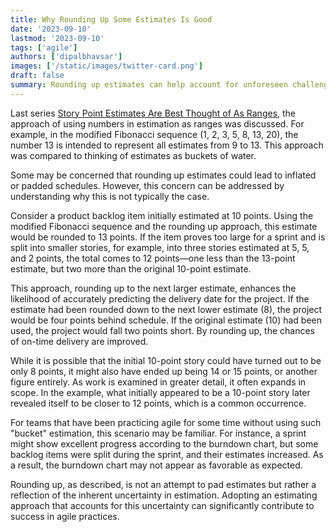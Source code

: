 ```yaml
---
title: Why Rounding Up Some Estimates Is Good
date: '2023-09-10'
lastmod: '2023-09-10'
tags: ['agile']
authors: ['dipalbhavsar']
images: ['/static/images/twitter-card.png']
draft: false
summary: Rounding up estimates can help account for unforeseen challenges, uncertainties, or potential complexities. This approach encourages teams to allocate sufficient time or resources, reduces the risk of underestimating tasks, and improves the accuracy of project planning and delivery timelines.
---
```


Last series [Story Point Estimates Are Best Thought of As Ranges](./story-point-estimates-are-best-thought-of-as-ranges), the approach of using numbers in estimation as ranges was discussed. For example, in the modified Fibonacci sequence (1, 2, 3, 5, 8, 13, 20), the number 13 is intended to represent all estimates from 9 to 13. This approach was compared to thinking of estimates as buckets of water.
 
Some may be concerned that rounding up estimates could lead to inflated or padded schedules. However, this concern can be addressed by understanding why this is not typically the case.

Consider a product backlog item initially estimated at 10 points. Using the modified Fibonacci sequence and the rounding up approach, this estimate would be rounded to 13 points. If the item proves too large for a sprint and is split into smaller stories, for example, into three stories estimated at 5, 5, and 2 points, the total comes to 12 points—one less than the 13-point estimate, but two more than the original 10-point estimate.

This approach, rounding up to the next larger estimate, enhances the likelihood of accurately predicting the delivery date for the project. If the estimate had been rounded down to the next lower estimate (8), the project would be four points behind schedule. If the original estimate (10) had been used, the project would fall two points short. By rounding up, the chances of on-time delivery are improved.

While it is possible that the initial 10-point story could have turned out to be only 8 points, it might also have ended up being 14 or 15 points, or another figure entirely. As work is examined in greater detail, it often expands in scope. In the example, what initially appeared to be a 10-point story later revealed itself to be closer to 12 points, which is a common occurrence.

For teams that have been practicing agile for some time without using such "bucket" estimation, this scenario may be familiar. For instance, a sprint might show excellent progress according to the burndown chart, but some backlog items were split during the sprint, and their estimates increased. As a result, the burndown chart may not appear as favorable as expected.

Rounding up, as described, is not an attempt to pad estimates but rather a reflection of the inherent uncertainty in estimation. Adopting an estimating approach that accounts for this uncertainty can significantly contribute to success in agile practices.
